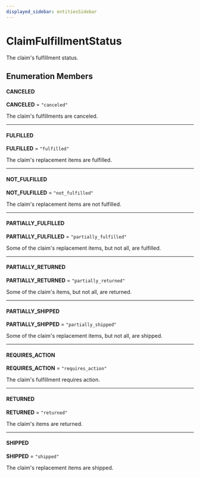 ```yaml
---
displayed_sidebar: entitiesSidebar
---
```



# ClaimFulfillmentStatus

The claim's fulfillment status.

## Enumeration Members

#### CANCELED

 **CANCELED** = `"canceled"`

The claim's fulfillments are canceled.

___

#### FULFILLED

 **FULFILLED** = `"fulfilled"`

The claim's replacement items are fulfilled.

___

#### NOT\_FULFILLED

 **NOT\_FULFILLED** = `"not_fulfilled"`

The claim's replacement items are not fulfilled.

___

#### PARTIALLY\_FULFILLED

 **PARTIALLY\_FULFILLED** = `"partially_fulfilled"`

Some of the claim's replacement items, but not all, are fulfilled.

___

#### PARTIALLY\_RETURNED

 **PARTIALLY\_RETURNED** = `"partially_returned"`

Some of the claim's items, but not all, are returned.

___

#### PARTIALLY\_SHIPPED

 **PARTIALLY\_SHIPPED** = `"partially_shipped"`

Some of the claim's replacement items, but not all, are shipped.

___

#### REQUIRES\_ACTION

 **REQUIRES\_ACTION** = `"requires_action"`

The claim's fulfillment requires action.

___

#### RETURNED

 **RETURNED** = `"returned"`

The claim's items are returned.

___

#### SHIPPED

 **SHIPPED** = `"shipped"`

The claim's replacement items are shipped.
